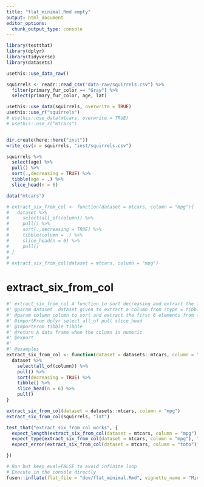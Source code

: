 ```yaml
---
title: "flat_minimal.Rmd empty"
output: html_document
editor_options: 
  chunk_output_type: console
---
```


```r
library(testthat)
library(dplyr)
library(tidyverse)
library(datasets)

usethis::use_data_raw()

squirrels <- readr::read_csv("data-raw/squirrels.csv") %>%
  filter(primary_fur_color == "Gray") %>%
  select(primary_fur_color, age, lat)

usethis::use_data(squirrels, overwrite = TRUE)
usethis::use_r("squirrels")
# usethis::use_data(mtcars, overwrite = TRUE)
# usethis::use_r("mtcars")


dir.create(here::here("inst"))
write_csv(x = squirrels, "inst/squirrels.csv")

squirrels %>%
  select(age) %>%
  pull() %>%
  sort(.,decreasing = TRUE) %>%
  tibble(age = .) %>%
  slice_head(n = 6)

data("mtcars")

# extract_six_from_col <- function(dataset = mtcars, column = "mpg"){
#   dataset %>%
#     select(all_of(column)) %>%
#     pull() %>%
#     sort(.,decreasing = TRUE) %>%
#     tibble(column = .) %>%
#     slice_head(n = 6) %>%
#     pull()
# }
# 
# extract_six_from_col(dataset = mtcars, column = "mpg")

```

<!--
 You need to run the 'description' chunk in the '0-dev_history.Rmd' file before continuing your code there.
-->

# extract_six_from_col

```r
#' extract_six_from_col A function to sort decreasing and extract the first 6 elements of a given column
#' @param dataset  dataset given to extract a column from (type = tibble, data.frame)
#' @param column column to sort and extract the first 6 elements from (type = numeric, character)
#' @importFrom dplyr select all_of pull slice_head
#' @importFrom tibble tibble
#' @return A data frame when the column is numeric
#' @export
#'
#' @examples
extract_six_from_col <- function(dataset = datasets::mtcars, column = "mpg"){
  dataset %>%
    select(all_of(column)) %>%
    pull() %>%
    sort(decreasing = TRUE) %>%
    tibble() %>%
    slice_head(n = 6) %>%
    pull()
}

```

```r
extract_six_from_col(dataset = datasets::mtcars, column = "mpg")
extract_six_from_col(squirrels, "lat") 
```

```r
test_that("extract_six_from_col works", {
  expect_length(extract_six_from_col(dataset = mtcars, column = "mpg"), 6)
  expect_type(extract_six_from_col(dataset = mtcars, column = "mpg"), "double")
  expect_error(extract_six_from_col(dataset = mtcars, column = "toto"))

})
```


```r
# Run but keep eval=FALSE to avoid infinite loop
# Execute in the console directly
fusen::inflate(flat_file = "dev/flat_minimal.Rmd", vignette_name = "Minimal")
```
